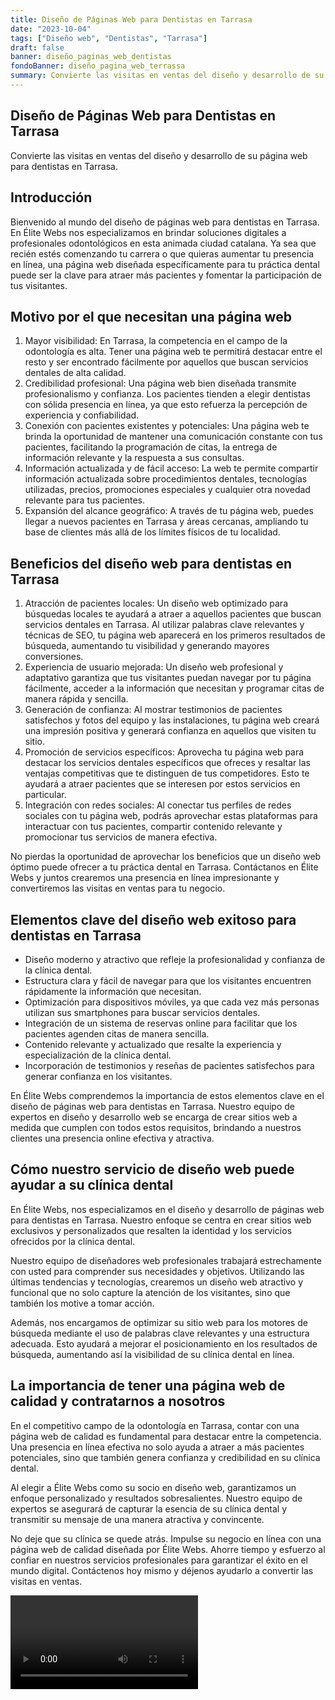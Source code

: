 ```yaml
---
title: Diseño de Páginas Web para Dentistas en Tarrasa
date: "2023-10-04"
tags: ["Diseño web", "Dentistas", "Tarrasa"]
draft: false
banner: diseño_paginas_web_dentistas
fondoBanner: diseño_pagina_web_terrassa
summary: Convierte las visitas en ventas del diseño y desarrollo de su página web para dentistas en Tarrasa.
---
```



## Diseño de Páginas Web para Dentistas en Tarrasa

Convierte las visitas en ventas del diseño y desarrollo de su página web para dentistas en Tarrasa.

## Introducción

Bienvenido al mundo del diseño de páginas web para dentistas en Tarrasa. En Élite Webs nos especializamos en brindar soluciones digitales a profesionales odontológicos en esta animada ciudad catalana. Ya sea que recién estés comenzando tu carrera o que quieras aumentar tu presencia en línea, una página web diseñada específicamente para tu práctica dental puede ser la clave para atraer más pacientes y fomentar la participación de tus visitantes.

## Motivo por el que necesitan una página web

1. Mayor visibilidad: En Tarrasa, la competencia en el campo de la odontología es alta. Tener una página web te permitirá destacar entre el resto y ser encontrado fácilmente por aquellos que buscan servicios dentales de alta calidad.
2. Credibilidad profesional: Una página web bien diseñada transmite profesionalismo y confianza. Los pacientes tienden a elegir dentistas con sólida presencia en línea, ya que esto refuerza la percepción de experiencia y confiabilidad.
3. Conexión con pacientes existentes y potenciales: Una página web te brinda la oportunidad de mantener una comunicación constante con tus pacientes, facilitando la programación de citas, la entrega de información relevante y la respuesta a sus consultas.
4. Información actualizada y de fácil acceso: La web te permite compartir información actualizada sobre procedimientos dentales, tecnologías utilizadas, precios, promociones especiales y cualquier otra novedad relevante para tus pacientes.
5. Expansión del alcance geográfico: A través de tu página web, puedes llegar a nuevos pacientes en Tarrasa y áreas cercanas, ampliando tu base de clientes más allá de los límites físicos de tu localidad.

## Beneficios del diseño web para dentistas en Tarrasa

1. Atracción de pacientes locales: Un diseño web optimizado para búsquedas locales te ayudará a atraer a aquellos pacientes que buscan servicios dentales en Tarrasa. Al utilizar palabras clave relevantes y técnicas de SEO, tu página web aparecerá en los primeros resultados de búsqueda, aumentando tu visibilidad y generando mayores conversiones.
2. Experiencia de usuario mejorada: Un diseño web profesional y adaptativo garantiza que tus visitantes puedan navegar por tu página fácilmente, acceder a la información que necesitan y programar citas de manera rápida y sencilla.
3. Generación de confianza: Al mostrar testimonios de pacientes satisfechos y fotos del equipo y las instalaciones, tu página web creará una impresión positiva y generará confianza en aquellos que visiten tu sitio.
4. Promoción de servicios específicos: Aprovecha tu página web para destacar los servicios dentales específicos que ofreces y resaltar las ventajas competitivas que te distinguen de tus competidores. Esto te ayudará a atraer pacientes que se interesen por estos servicios en particular.
5. Integración con redes sociales: Al conectar tus perfiles de redes sociales con tu página web, podrás aprovechar estas plataformas para interactuar con tus pacientes, compartir contenido relevante y promocionar tus servicios de manera efectiva.

No pierdas la oportunidad de aprovechar los beneficios que un diseño web óptimo puede ofrecer a tu práctica dental en Tarrasa. Contáctanos en Élite Webs y juntos crearemos una presencia en línea impresionante y convertiremos las visitas en ventas para tu negocio.

<GifSeo />

<Cta />

## Elementos clave del diseño web exitoso para dentistas en Tarrasa

- Diseño moderno y atractivo que refleje la profesionalidad y confianza de la clínica dental.
- Estructura clara y fácil de navegar para que los visitantes encuentren rápidamente la información que necesitan.
- Optimización para dispositivos móviles, ya que cada vez más personas utilizan sus smartphones para buscar servicios dentales.
- Integración de un sistema de reservas online para facilitar que los pacientes agenden citas de manera sencilla.
- Contenido relevante y actualizado que resalte la experiencia y especialización de la clínica dental.
- Incorporación de testimonios y reseñas de pacientes satisfechos para generar confianza en los visitantes.

En Élite Webs comprendemos la importancia de estos elementos clave en el diseño de páginas web para dentistas en Tarrasa. Nuestro equipo de expertos en diseño y desarrollo web se encarga de crear sitios web a medida que cumplen con todos estos requisitos, brindando a nuestros clientes una presencia online efectiva y atractiva.

## Cómo nuestro servicio de diseño web puede ayudar a su clínica dental

En Élite Webs, nos especializamos en el diseño y desarrollo de páginas web para dentistas en Tarrasa. Nuestro enfoque se centra en crear sitios web exclusivos y personalizados que resalten la identidad y los servicios ofrecidos por la clínica dental.

Nuestro equipo de diseñadores web profesionales trabajará estrechamente con usted para comprender sus necesidades y objetivos. Utilizando las últimas tendencias y tecnologías, crearemos un diseño web atractivo y funcional que no solo capture la atención de los visitantes, sino que también los motive a tomar acción.

Además, nos encargamos de optimizar su sitio web para los motores de búsqueda mediante el uso de palabras clave relevantes y una estructura adecuada. Esto ayudará a mejorar el posicionamiento en los resultados de búsqueda, aumentando así la visibilidad de su clínica dental en línea.

## La importancia de tener una página web de calidad y contratarnos a nosotros

En el competitivo campo de la odontología en Tarrasa, contar con una página web de calidad es fundamental para destacar entre la competencia. Una presencia en línea efectiva no solo ayuda a atraer a más pacientes potenciales, sino que también genera confianza y credibilidad en su clínica dental.

Al elegir a Élite Webs como su socio en diseño web, garantizamos un enfoque personalizado y resultados sobresalientes. Nuestro equipo de expertos se asegurará de capturar la esencia de su clínica dental y transmitir su mensaje de una manera atractiva y convincente.

No deje que su clínica se quede atrás. Impulse su negocio en línea con una página web de calidad diseñada por Élite Webs. Ahorre tiempo y esfuerzo al confiar en nuestros servicios profesionales para garantizar el éxito en el mundo digital. Contáctenos hoy mismo y déjenos ayudarlo a convertir las visitas en ventas.

<Video />

<CtaBot job="Dentistas" city="Tarrasa" />

<Gmaps query="Tarrasa+españa+maps" />

